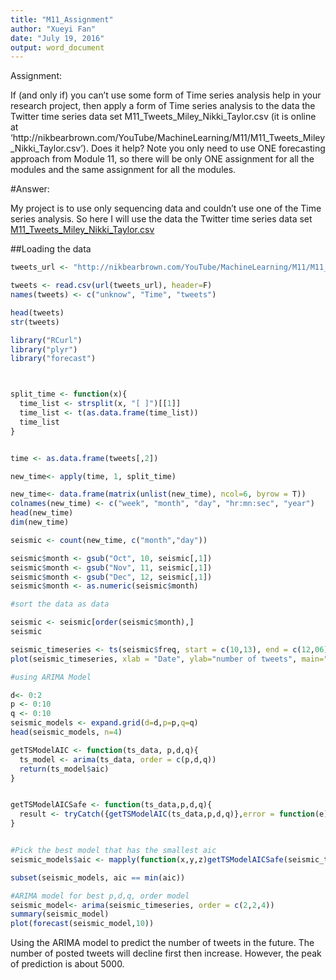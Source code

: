 ```yaml
---
title: "M11_Assignment"
author: "Xueyi Fan"
date: "July 19, 2016"
output: word_document
---
```


Assignment:

If (and only if) you can’t use some form of Time series analysis help in your research project, then apply a form of Time series analysis to the data the Twitter time series data set M11_Tweets_Miley_Nikki_Taylor.csv (it is online at ‘http://nikbearbrown.com/YouTube/MachineLearning/M11/M11_Tweets_Miley_Nikki_Taylor.csv’). Does it help?
Note you only need to use ONE forecasting approach from Module 11, so there will be only ONE assignment for all the modules and the same assignment for all the modules.

#Answer:

My project is to use only sequencing data and couldn't use one of the Time series analysis. So here I will use the data the Twitter time series data set [M11_Tweets_Miley_Nikki_Taylor.csv](http://nikbearbrown.com/YouTube/MachineLearning/M11/M11_Tweets_Miley_Nikki_Taylor.csv)


##Loading the data
```r
tweets_url <- "http://nikbearbrown.com/YouTube/MachineLearning/M11/M11_Tweets_Miley_Nikki_Taylor.csv"

tweets <- read.csv(url(tweets_url), header=F)
names(tweets) <- c("unknow", "Time", "tweets")

head(tweets)
str(tweets)
```

```r
library("RCurl")
library("plyr")
library("forecast")



split_time <- function(x){
  time_list <- strsplit(x, "[ ]")[[1]]
  time_list <- t(as.data.frame(time_list))
  time_list
}


time <- as.data.frame(tweets[,2])

new_time<- apply(time, 1, split_time)

new_time<- data.frame(matrix(unlist(new_time), ncol=6, byrow = T))
colnames(new_time) <- c("week", "month", "day", "hr:mn:sec", "year")
head(new_time)
dim(new_time)

seismic <- count(new_time, c("month","day"))

seismic$month <- gsub("Oct", 10, seismic[,1])
seismic$month <- gsub("Nov", 11, seismic[,1])
seismic$month <- gsub("Dec", 12, seismic[,1])
seismic$month <- as.numeric(seismic$month)

#sort the data as data 

seismic <- seismic[order(seismic$month),]
seismic

seismic_timeseries <- ts(seismic$freq, start = c(10,13), end = c(12,06), frequency = 28)
plot(seismic_timeseries, xlab = "Date", ylab="number of tweets", main="Tweets number betweet Oct. 13th to Dec. 06th")

#using ARIMA Model

d<- 0:2
p <- 0:10
q <- 0:10
seismic_models <- expand.grid(d=d,p=p,q=q)
head(seismic_models, n=4)

getTSModelAIC <- function(ts_data, p,d,q){
  ts_model <- arima(ts_data, order = c(p,d,q))
  return(ts_model$aic)
}


getTSModelAICSafe <- function(ts_data,p,d,q){
  result <- tryCatch({getTSModelAIC(ts_data,p,d,q)},error = function(e){Inf})
}


#Pick the best model that has the smallest aic
seismic_models$aic <- mapply(function(x,y,z)getTSModelAICSafe(seismic_timeseries,x,y,z), seismic_models$p, seismic_models$d, seismic_models$q)

subset(seismic_models, aic == min(aic))

#ARIMA model for best p,d,q, order model
seismic_model<- arima(seismic_timeseries, order = c(2,2,4))
summary(seismic_model)
plot(forecast(seismic_model,10))

```

Using the ARIMA model to predict the number of tweets in the future. The number of posted tweets will decline first then increase. However, the peak of prediction is about 5000. 